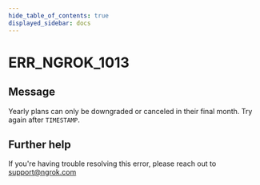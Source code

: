 ```yaml
---
hide_table_of_contents: true
displayed_sidebar: docs
---
```



# ERR_NGROK_1013

## Message

Yearly plans can only be downgraded or canceled in their final month. Try again after `TIMESTAMP`.

<ErrorDetails error="err_ngrok_1013" />

## Further help

If you're having trouble resolving this error, please reach out to [support@ngrok.com](mailto:support@ngrok.com?subject=Help%20with%20ERR_NGROK_1013)

